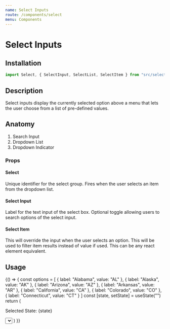 ```yaml
---
name: Select Inputs
route: /components/select
menu: Components
---
```



# Select Inputs

<Status status="beta" />

## Installation

```js
import Select, { SelectInput, SelectList, SelectItem } from "src/select"
```

## Description

Select inputs display the currently selected option above a menu that lets the user choose from a list of pre-defined values.

## Anatomy

1. Search Input
1. Dropdown List
1. Dropdown Indicator

### Props

#### Select

<Prop name="id" type="string">
  Unique identifier for the select group.
</Prop>

<Prop name="onSelect" type="function">
  Fires when the user selects an item from the dropdown list.
</Prop>

#### Select Input

<Prop name="label" type="string">
  Label for the text input of the select box.
</Prop>

<Prop name="search" type="boolean" defaultValue="true">
  Optional toggle allowing users to search options of the select input.
</Prop>

#### Select Item

<Prop name="value" type="string">
  This will override the input when the user selects an option.
</Prop>

<Prop name="label" type="string">
  This will be used to filter item results instead of value if used.
</Prop>

<Prop name="children" type="element">
  This can be any react element equivalent.
</Prop>

## Usage

<Playground column>
  {() => {
    const options = [
      { label: "Alabama", value: "AL" },
      { label: "Alaska", value: "AK" },
      { label: "Arizona", value: "AZ" },
      { label: "Arkansas", value: "AR" },
      { label: "California", value: "CA" },
      { label: "Colorado", value: "CO" },
      { label: "Connecticut", value: "CT" }
    ]
    const [state, setState] = useState("")
    return (
      <Fragment>
        <p>Selected State: {state}</p>
        <Select id="select-id" onSelect={value => setState(value)}>
        <SelectInput label="Choose a state" />
        <SelectList>
          {options.map(({ label, value }) => (
            <SelectItem key={value} value={value} label={label}>
              {label}
            </SelectItem>
          ))}
        </SelectList>
      </Select>
      </Fragment>
    )
  }}
</Playground>
